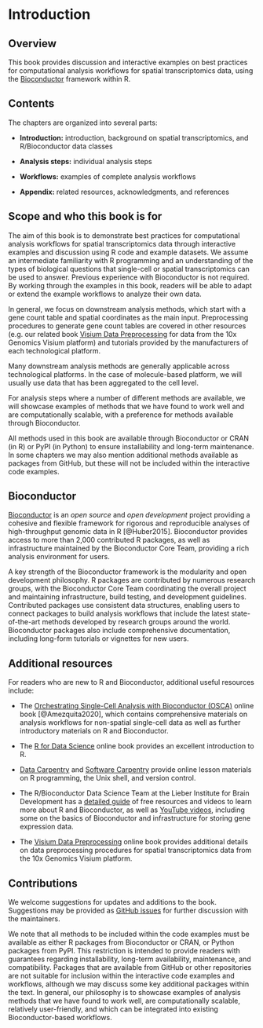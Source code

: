 # Introduction {#sec-introduction}


## Overview

This book provides discussion and interactive examples on best practices for computational analysis workflows for spatial transcriptomics data, using the [Bioconductor](http://bioconductor.org/) framework within R.



## Contents

The chapters are organized into several parts:

- **Introduction:** introduction, background on spatial transcriptomics, and R/Bioconductor data classes

- **Analysis steps:** individual analysis steps

- **Workflows:** examples of complete analysis workflows

- **Appendix:** related resources, acknowledgments, and references



## Scope and who this book is for

The aim of this book is to demonstrate best practices for computational analysis workflows for spatial transcriptomics data through interactive examples and discussion using R code and example datasets. We assume an intermediate familiarity with R programming and an understanding of the types of biological questions that single-cell or spatial transcriptomics can be used to answer. Previous experience with Bioconductor is not required. By working through the examples in this book, readers will be able to adapt or extend the example workflows to analyze their own data.

In general, we focus on downstream analysis methods, which start with a gene count table and spatial coordinates as the main input. Preprocessing procedures to generate gene count tables are covered in other resources (e.g. our related book [Visium Data Preprocessing](https://lmweber.org/Visium-data-preprocessing/) for data from the 10x Genomics Visium platform) and tutorials provided by the manufacturers of each technological platform.

Many downstream analysis methods are generally applicable across technological platforms. In the case of molecule-based platform, we will usually use data that has been aggregated to the cell level.

For analysis steps where a number of different methods are available, we will showcase examples of methods that we have found to work well and are computationally scalable, with a preference for methods available through Bioconductor.

All methods used in this book are available through Bioconductor or CRAN (in R) or PyPI (in Python) to ensure installability and long-term maintenance. In some chapters we may also mention additional methods available as packages from GitHub, but these will not be included within the interactive code examples.



## Bioconductor

[Bioconductor](http://bioconductor.org/) is an *open source* and *open development* project providing a cohesive and flexible framework for rigorous and reproducible analyses of high-throughput genomic data in R [@Huber2015]. Bioconductor provides access to more than 2,000 contributed R packages, as well as infrastructure maintained by the Bioconductor Core Team, providing a rich analysis environment for users.

A key strength of the Bioconductor framework is the modularity and open development philosophy. R packages are contributed by numerous research groups, with the Bioconductor Core Team coordinating the overall project and maintaining infrastructure, build testing, and development guidelines. Contributed packages use consistent data structures, enabling users to connect packages to build analysis workflows that include the latest state-of-the-art methods developed by research groups around the world. Bioconductor packages also include comprehensive documentation, including long-form tutorials or vignettes for new users.



## Additional resources

For readers who are new to R and Bioconductor, additional useful resources include:

- The [Orchestrating Single-Cell Analysis with Bioconductor (OSCA)](https://bioconductor.org/books/release/OSCA/) online book [@Amezquita2020], which contains comprehensive materials on analysis workflows for non-spatial single-cell data as well as further introductory materials on R and Bioconductor.

- The [R for Data Science](https://r4ds.had.co.nz/) online book provides an excellent introduction to R.

- [Data Carpentry](https://datacarpentry.org/) and [Software Carpentry](https://software-carpentry.org/) provide online lesson materials on R programming, the Unix shell, and version control.

- The R/Bioconductor Data Science Team at the Lieber Institute for Brain Development has a [detailed guide](https://lcolladotor.github.io/bioc_team_ds/rbioconductor-data-science-bootcamps.html) of free resources and videos to learn more about R and Bioconductor, as well as [YouTube videos](https://www.youtube.com/c/LeonardoColladoTorres/playlists), including some on the basics of Bioconductor and infrastructure for storing gene expression data.

- The [Visium Data Preprocessing](https://lmweber.org/Visium-data-preprocessing/) online book provides additional details on data preprocessing procedures for spatial transcriptomics data from the 10x Genomics Visium platform.



## Contributions

We welcome suggestions for updates and additions to the book. Suggestions may be provided as [GitHub issues](https://github.com/lmweber/BestPracticesST/issues) for further discussion with the maintainers.

We note that all methods to be included within the code examples must be available as either R packages from Bioconductor or CRAN, or Python packages from PyPI. This restriction is intended to provide readers with guarantees regarding installability, long-term availability, maintenance, and compatibility. Packages that are available from GitHub or other repositories are not suitable for inclusion within the interactive code examples and workflows, although we may discuss some key additional packages within the text. In general, our philosophy is to showcase examples of analysis methods that we have found to work well, are computationally scalable, relatively user-friendly, and which can be integrated into existing Bioconductor-based workflows.
